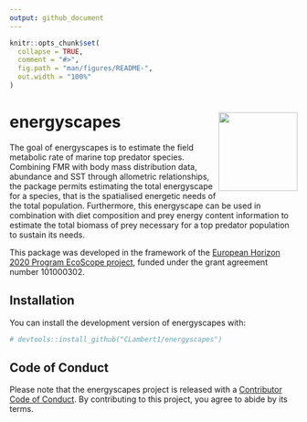 ```yaml
---
output: github_document
---
```


<!-- README.md is generated from README.Rmd. Please edit that file -->

```r
knitr::opts_chunk$set(
  collapse = TRUE,
  comment = "#>",
  fig.path = "man/figures/README-",
  out.width = "100%"
)
```

# energyscapes <img src="man/figures/logo.png" align="right" height="138" />


<!-- badges: start -->
<!-- badges: end -->

The goal of energyscapes is to estimate the field metabolic rate of marine top predator species. Combining FMR with body mass distribution data, abundance and SST through allometric relationships, the package permits estimating the total energyscape for a species, that is the spatialised energetic needs of the total population. Furthermore, this energyscape can be used in combination with diet composition and prey energy content information to estimate the total biomass of prey necessary for a top predator population to sustain its needs. 

This package was developed in the framework of the [European Horizon 2020 Program EcoScope project](https://ecoscopium.eu/), funded under the grant agreement number 101000302. 


## Installation

You can install the development version of energyscapes with:

``` r
# devtools::install_github("CLambert1/energyscapes")
```


## Code of Conduct

Please note that the energyscapes project is released with a [Contributor Code of Conduct](https://contributor-covenant.org/version/2/1/CODE_OF_CONDUCT.html). By contributing to this project, you agree to abide by its terms.

